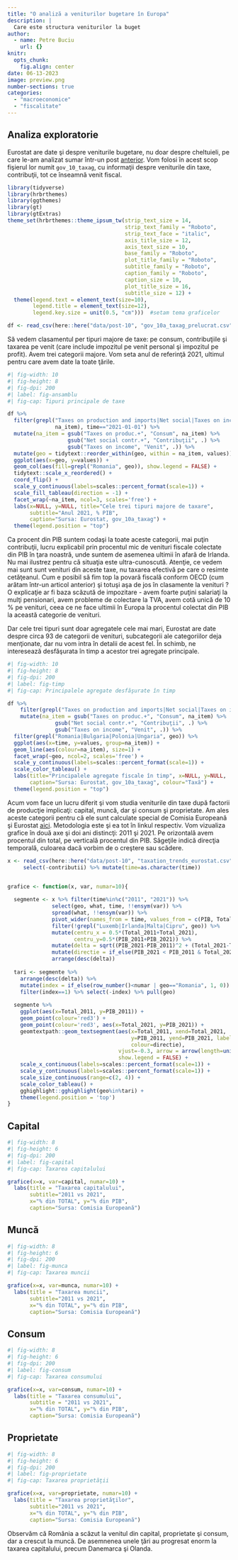 ```yaml
---
title: "O analiză a veniturilor bugetare în Europa"
description: |
  Care este structura veniturilor la buget
author:
  - name: Petre Buciu
    url: {}
knitr: 
  opts_chunk:
    fig.align: center
date: 06-13-2023
image: preview.png
number-sections: true
categories:
  - "macroeconomice"
  - "fiscalitate"
---
```


## Analiza exploratorie

Eurostat are date şi despre veniturile bugetare, nu doar despre cheltuieli, pe care le-am analizat sumar într-un post [anterior](https://petrebuciu.netlify.app/posts/2023-06-11-la-ce-categorii-de-cheltuieli-se-remarca-romania/la-ce-categorii-de-cheltuieli-se-remarca-romania.html). Vom folosi în acest scop fişierul lor numit `gov_10_taxag`, cu informaţii despre veniturile din taxe, contribuţii, tot ce înseamnă venit fiscal.

```r

library(tidyverse)
library(hrbrthemes)
library(ggthemes)
library(gt)
library(gtExtras)
theme_set(hrbrthemes::theme_ipsum_tw(strip_text_size = 14, 
                                     strip_text_family = "Roboto",
                                     strip_text_face = "italic",
                                     axis_title_size = 12,
                                     axis_text_size = 10,
                                     base_family = "Roboto",
                                     plot_title_family = "Roboto",
                                     subtitle_family = "Roboto",
                                     caption_family = "Roboto", 
                                     caption_size = 10,
                                     plot_title_size = 16,
                                     subtitle_size = 12) +
  theme(legend.text = element_text(size=10), 
        legend.title = element_text(size=12),
        legend.key.size = unit(0.5, "cm")))  #setam tema graficelor 

df <- read_csv(here::here("data/post-10", "gov_10a_taxag_prelucrat.csv")) 
```

Să vedem clasamentul per tipuri majore de taxe: pe consum, contribuţiile şi taxarea pe venit (care include impozitul pe venit personal şi impozitul pe profit). Avem trei categorii majore. Vom seta anul de referinţă 2021, ultimul pentru care avem date la toate ţările.

```r
#| fig-width: 10
#| fig-height: 8
#| fig-dpi: 200
#| label: fig-ansamblu
#| fig-cap: Tipuri principale de taxe

df %>% 
  filter(grepl("Taxes on production and imports|Net social|Taxes on income$",
               na_item), time=="2021-01-01") %>% 
  mutate(na_item = gsub("Taxes on produc.+", "Consum", na_item) %>% 
                   gsub("Net social contr.+", "Contribuţii", .) %>%
                   gsub("Taxes on income", "Venit", .)) %>% 
  mutate(geo = tidytext::reorder_within(geo, within = na_item, values)) %>%
  ggplot(aes(x=geo, y=values)) + 
  geom_col(aes(fill=grepl("Romania", geo)), show.legend = FALSE) + 
  tidytext::scale_x_reordered() +
  coord_flip() + 
  scale_y_continuous(labels=scales::percent_format(scale=1)) +
  scale_fill_tableau(direction = -1) +
  facet_wrap(~na_item, ncol=3, scales='free') +
  labs(x=NULL, y=NULL, title="Cele trei tipuri majore de taxare", 
       subtitle="Anul 2021, % PIB",
       caption="Sursa: Eurostat, gov_10a_taxag") + 
  theme(legend.position = "top")
```

Ca procent din PIB suntem codaşi la toate aceste categorii, mai puţin contribuţii, lucru explicabil prin procentul mic de venituri fiscale colectate din PIB în ţara noastră, unde suntem de asemenea ultimii în afară de Irlanda. Nu mai ilustrez pentru că situaţia este ultra-cunoscută. Atenţie, ce vedem mai sunt sunt venituri din aceste taxe, nu taxarea efectivă pe care o resimte cetăţeanul. Cum e posibil să fim top la povară fiscală conform OECD (cum arătam într-un articol anterior) şi totuşi aşa de jos în clasamente la venituri ? O explicaţie ar fi baza scăzută de impozitare - avem foarte puţini salariaţi la mulţi pensionari, avem probleme de colectare la TVA, avem cotă unică de 10 % pe venituri, ceea ce ne face ultimii în Europa la procentul colectat din PIB la această categorie de venituri.

Dar cele trei tipuri sunt doar agregatele cele mai mari, Eurostat are date despre circa 93 de categorii de venituri, subcategorii ale categoriilor deja menţionate, dar nu vom intra în detalii de acest fel. În schimb, ne interesează desfăşurata în timp a acestor trei agregate principale.

```r
#| fig-width: 10
#| fig-height: 8
#| fig-dpi: 200
#| label: fig-timp
#| fig-cap: Principalele agregate desfăşurate în timp

df %>% 
    filter(grepl("Taxes on production and imports|Net social|Taxes on income$", na_item)) %>% 
    mutate(na_item = gsub("Taxes on produc.+", "Consum", na_item) %>% 
               gsub("Net social contr.+", "Contribuţii", .) %>%
               gsub("Taxes on income", "Venit", .)) %>% 
  filter(grepl("Romania|Bulgaria|Polonia|Ungaria", geo)) %>% 
  ggplot(aes(x=time, y=values, group=na_item)) + 
  geom_line(aes(colour=na_item), size=1) + 
  facet_wrap(~geo, ncol=2, scales='free') +
  scale_y_continuous(labels=scales::percent_format(scale=1)) +
  scale_color_tableau() +
  labs(title="Principalele agregate fiscale în timp", x=NULL, y=NULL,
       caption="Sursa: Eurostat, gov_10a_taxag", colour="Taxă") +
  theme(legend.position = "top")

```

Acum vom face un lucru diferit şi vom studia veniturile din taxe după factorii de producţie implicaţi: capital, muncă, dar şi consum şi proprietate. Am ales aceste categorii pentru că ele sunt calculate special de Comisia Europeană şi Eurostat [aici](https://taxation-customs.ec.europa.eu/taxation-1/economic-analysis-taxation/data-taxation-trends_en). Metodologia este şi ea tot în linkul respectiv. Vom vizualiza grafice în două axe şi doi ani distincţi: 2011 şi 2021. Pe orizontală avem procentul din total, pe verticală procentul din PIB. Săgeţile indică direcţia temporală, culoarea dacă vorbim de o creştere sau scădere.

```r
x <- read_csv(here::here("data/post-10", "taxation_trends_eurostat.csv")) %>%
     select(-contributii) %>% mutate(time=as.character(time))


grafice <- function(x, var, numar=10){
  
  segmente <- x %>% filter(time%in%c("2011", "2021")) %>% 
              select(geo, what, time, !!ensym(var)) %>% 
              spread(what, !!ensym(var)) %>% 
              pivot_wider(names_from = time, values_from = c(PIB, Total)) %>%
              filter(!grepl("Luxemb|Irlanda|Malta|Cipru", geo)) %>%
              mutate(centru_x = 0.5*(Total_2011+Total_2021), 
                     centru_y=0.5*(PIB_2011+PIB_2021)) %>%
              mutate(delta = sqrt((PIB_2021-PIB_2011)^2 + (Total_2021-Total_2011)^2)) %>%
              mutate(directie = if_else(PIB_2021 < PIB_2011 & Total_2021 < Total_2011, "Scădere", "Creştere")) %>%
              arrange(desc(delta)) 
  
  tari <- segmente %>% 
    arrange(desc(delta)) %>%
    mutate(index = if_else(row_number()<numar | geo=="Romania", 1, 0)) %>%
    filter(index==1) %>% select(-index) %>% pull(geo)
  
  segmente %>%
    ggplot(aes(x=Total_2011, y=PIB_2011)) + 
    geom_point(colour='red3') + 
    geom_point(colour='red3', aes(x=Total_2021, y=PIB_2021)) +
    geomtextpath::geom_textsegment(aes(x=Total_2011, xend=Total_2021, 
                                       y=PIB_2011, yend=PIB_2021, label=geo, size=delta,
                                       colour=directie),
                                   vjust=-0.3, arrow = arrow(length=unit(0.3, "cm")),
                                   show.legend = FALSE) + 
    scale_x_continuous(labels=scales::percent_format(scale=1)) +
    scale_y_continuous(labels=scales::percent_format(scale=1)) +
    scale_size_continuous(range=c(2, 4)) +
    scale_color_tableau() +
    gghighlight::gghighlight(geo%in%tari) +
    theme(legend.position = 'top')
}


```

::: panel-tabset
## Capital

```r
#| fig-width: 8
#| fig-height: 6
#| fig-dpi: 200
#| label: fig-capital
#| fig-cap: Taxarea capitalului

grafice(x=x, var=capital, numar=10) +
  labs(title = "Taxarea capitalului", 
       subtitle="2011 vs 2021",
       x="% din TOTAL", y="% din PIB",
       caption="Sursa: Comisia Europeană")

```

## Muncă

```r

#| fig-width: 8
#| fig-height: 6
#| fig-dpi: 200
#| label: fig-munca
#| fig-cap: Taxarea muncii

grafice(x=x, var=munca, numar=10) +
  labs(title = "Taxarea muncii", 
       subtitle="2011 vs 2021", 
       x="% din TOTAL", y="% din PIB",
       caption="Sursa: Comisia Europeană")

```

## Consum

```r
#| fig-width: 8
#| fig-height: 6
#| fig-dpi: 200
#| label: fig-consum
#| fig-cap: Taxarea consumului

grafice(x=x, var=consum, numar=10) +
  labs(title = "Taxarea consumului", 
       subtitle = "2011 vs 2021",
       x="% din TOTAL", y="% din PIB",
       caption="Sursa: Comisia Europeană")

```

## Proprietate

```r

#| fig-width: 8
#| fig-height: 6
#| fig-dpi: 200
#| label: fig-proprietate
#| fig-cap: Taxarea proprietăţii

grafice(x=x, var=proprietate, numar=10) +
  labs(title = "Taxarea proprietăţilor", 
       subtitle="2011 vs 2021",
       x="% din TOTAL", y="% din PIB",
       caption="Sursa: Comisia Europeană")
```
:::

Observăm că România a scăzut la venitul din capital, proprietate şi consum, dar a crescut la muncă. De asemnenea unele ţări au progresat enorm la taxarea capitalului, precum Danemarca şi Olanda.
